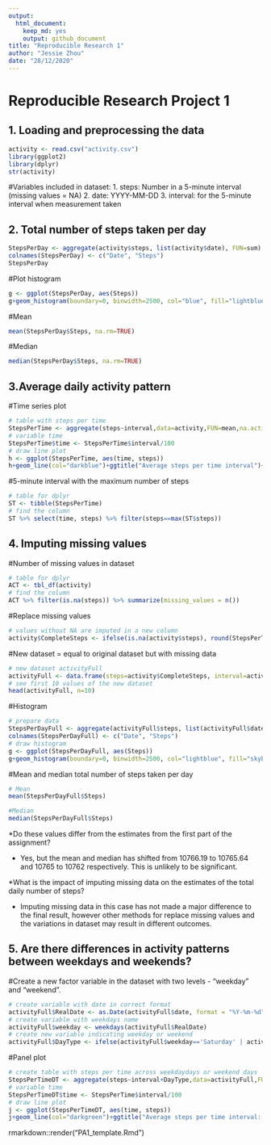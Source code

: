 ```yaml
---
output: 
  html_document: 
    keep_md: yes
    output: github_document
title: "Reproducible Research 1"
author: "Jessie Zhou"
date: "28/12/2020"
---
```


# Reproducible Research Project 1

## 1. Loading and preprocessing the data

``` r
activity <- read.csv("activity.csv")
library(ggplot2)
library(dplyr)
str(activity)
```

#Variables included in dataset:
1. steps: Number in a 5-minute interval (missing values = NA)
2. date: YYYY-MM-DD
3. interval: for the 5-minute interval when measurement taken

## 2. Total number of steps taken per day

```r
StepsPerDay <- aggregate(activity$steps, list(activity$date), FUN=sum)
colnames(StepsPerDay) <- c("Date", "Steps")
StepsPerDay
```

#Plot histogram
``` r
g <- ggplot(StepsPerDay, aes(Steps))
g+geom_histogram(boundary=0, binwidth=2500, col="blue", fill="lightblue")+ggtitle("Histogram of steps per day")+xlab("Steps")+ylab("Frequency")+theme(plot.title = element_text(face="bold", size=12))+scale_x_continuous(breaks=seq(0,25000,2500))+scale_y_continuous(breaks=seq(0,18,2))
```

#Mean
```r
mean(StepsPerDay$Steps, na.rm=TRUE)
```

#Median
```r
median(StepsPerDay$Steps, na.rm=TRUE)
```

## 3.Average daily activity pattern

#Time series plot
```r
# table with steps per time
StepsPerTime <- aggregate(steps~interval,data=activity,FUN=mean,na.action=na.omit)
# variable time 
StepsPerTime$time <- StepsPerTime$interval/100
# draw line plot
h <- ggplot(StepsPerTime, aes(time, steps))
h+geom_line(col="darkblue")+ggtitle("Average steps per time interval")+xlab("Time")+ylab("Steps")+theme(plot.title = element_text(face="bold", size=12))
```

#5-minute interval with the maximum number of steps
```r
# table for dplyr
ST <- tibble(StepsPerTime)
# find the column
ST %>% select(time, steps) %>% filter(steps==max(ST$steps))
```

## 4. Imputing missing values

#Number of missing values in dataset
```r
# table for dplyr
ACT <- tbl_df(activity)
# find the column
ACT %>% filter(is.na(steps)) %>% summarize(missing_values = n())
```

#Replace missing values
```r
# values without NA are imputed in a new column
activity$CompleteSteps <- ifelse(is.na(activity$steps), round(StepsPerTime$steps[match(activity$interval, StepsPerTime$interval)],0), activity$steps)
```

#New dataset = equal to original dataset but with missing data
```r
# new dataset activityFull
activityFull <- data.frame(steps=activity$CompleteSteps, interval=activity$interval, date=activity$date)
# see first 10 values of the new dataset
head(activityFull, n=10)
```

#Histogram
```r
# prepare data
StepsPerDayFull <- aggregate(activityFull$steps, list(activityFull$date), FUN=sum)
colnames(StepsPerDayFull) <- c("Date", "Steps")
# draw histogram
g <- ggplot(StepsPerDayFull, aes(Steps))
g+geom_histogram(boundary=0, binwidth=2500, col="lightblue", fill="skyblue")+ggtitle("Histogram of steps per day")+xlab("Steps")+ylab("Frequency")+theme(plot.title = element_text(face="bold", size=12))+scale_x_continuous(breaks=seq(0,25000,2500))+scale_y_continuous(breaks=seq(0,26,2))
```

#Mean and median total number of steps taken per day

```r
# Mean
mean(StepsPerDayFull$Steps)
```

```r
#Median
median(StepsPerDayFull$Steps)
```

*Do these values differ from the estimates from the first part of the assignment? 

* Yes, but the mean and median has shifted from 10766.19 to 10765.64 and 10765 to 10762 respectively. This is unlikely to be significant.

*What is the impact of imputing missing data on the estimates of the total daily number of steps?

* Imputing missing data in this case has not made a major difference to the final result, however other methods for replace missing values and the variations in dataset may result in different outcomes.

## 5. Are there differences in activity patterns between weekdays and weekends?

#Create a new factor variable in the dataset with two levels - “weekday” and “weekend”.

```r
# create variable with date in correct format
activityFull$RealDate <- as.Date(activityFull$date, format = "%Y-%m-%d")
# create variable with weekdays name
activityFull$weekday <- weekdays(activityFull$RealDate)
# create new variable indicating weekday or weekend
activityFull$DayType <- ifelse(activityFull$weekday=='Saturday' | activityFull$weekday=='Sunday', 'Weekend','Weekday')
```

#Panel plot
```r
# create table with steps per time across weekdaydays or weekend days
StepsPerTimeDT <- aggregate(steps~interval+DayType,data=activityFull,FUN=mean,na.action=na.omit)
# variable time 
StepsPerTimeDT$time <- StepsPerTime$interval/100
# draw line plot
j <- ggplot(StepsPerTimeDT, aes(time, steps))
j+geom_line(col="darkgreen")+ggtitle("Average steps per time interval: Weekdays vs. Weekends")+xlab("Time")+ylab("Steps")+theme(plot.title = element_text(face="bold", size=12))+facet_grid(DayType ~ .)
```

rmarkdown::render("PA1_template.Rmd")
